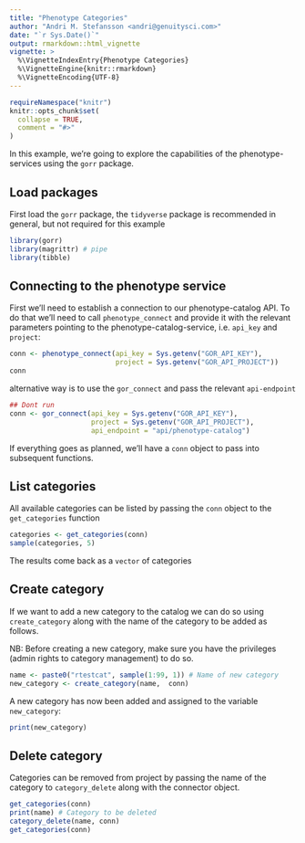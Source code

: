 ```yaml
---
title: "Phenotype Categories"
author: "Andri M. Stefansson <andri@genuitysci.com>"
date: "`r Sys.Date()`"
output: rmarkdown::html_vignette
vignette: >
  %\VignetteIndexEntry{Phenotype Categories}
  %\VignetteEngine{knitr::rmarkdown}
  %\VignetteEncoding{UTF-8}
---
```


```r
requireNamespace("knitr")
knitr::opts_chunk$set(
  collapse = TRUE,
  comment = "#>"
)
```

In this example, we're going to explore the capabilities of the phenotype-services using the `gorr` package. 

## Load packages

First load the `gorr` package, the `tidyverse` package is recommended in general, but not required for this example

```r
library(gorr)
library(magrittr) # pipe
library(tibble)
```

## Connecting to the phenotype service

First we'll need to establish a connection to our phenotype-catalog API. To do that we'll need to call `phenotype_connect` and provide it with the relevant parameters pointing to the phenotype-catalog-service, i.e. `api_key` and `project`:


```r
conn <- phenotype_connect(api_key = Sys.getenv("GOR_API_KEY"),
                          project = Sys.getenv("GOR_API_PROJECT"))
conn
```

alternative way is to use the `gor_connect` and pass the relevant `api-endpoint`

```r
## Dont run
conn <- gor_connect(api_key = Sys.getenv("GOR_API_KEY"),
                    project = Sys.getenv("GOR_API_PROJECT"),
                    api_endpoint = "api/phenotype-catalog")
```

If everything goes as planned, we'll have a `conn` object to pass into subsequent functions.


## List categories

All available categories can be listed by passing the `conn` object to the `get_categories` function

```r
categories <- get_categories(conn)
sample(categories, 5)
```

The results come back as a `vector` of categories

## Create category

If we want to add a new category to the catalog we can do so using `create_category` along with the name of the category to be added as follows.

NB: Before creating a new category, make sure you have the privileges (admin rights to category management) to do so.

```r
name <- paste0("rtestcat", sample(1:99, 1)) # Name of new category
new_category <- create_category(name,  conn)
```

A new category has now been added and assigned to the variable `new_category`:

```r
print(new_category)
```

## Delete category

Categories can be removed from project by passing the name of the category to `category_delete` along with the connector object.

```r
get_categories(conn)
print(name) # Category to be deleted
category_delete(name, conn)
get_categories(conn)
```

